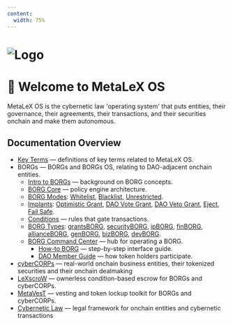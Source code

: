 ```yaml
---
content:
  width: 75%
---
```


# ![Logo](/header.png)
# 🖖 Welcome to MetaLeX OS

MetaLeX OS is the cybernetic law 'operating system' that puts entities, their governance, their agreements, their transactions, and their securities onchain and make them autonomous. 

## Documentation Overview

- [Key Terms](/key-terms) — definitions of key terms related to MetaLeX OS.
- BORGs — BORGs and BORGs OS, relating to DAO-adjacent onchain entities.
  - [Intro to BORGs](/dao/intro-to-borgs) — background on BORG concepts.
  - [BORG Core](/borg/borg-core) — policy engine architecture.
  - [BORG Modes](/borg/borg-modes): [Whitelist](/borg/borg-modes/whitelist), [Blacklist](/borg/borg-modes/blacklist), [Unrestricted](/borg/borg-modes/unrestricted).
  - [Implants](/borg/implants): [Optimistic Grant](/borg/implants/optimistic-grant), [DAO Vote Grant](/borg/implants/dao-vote-grant), [DAO Veto Grant](/borg/implants/dao-veto-grant), [Eject](/borg/implants/eject), [Fail Safe](/borg/implants/fail-safe).
  - [Conditions](/borg/conditions) — rules that gate transactions.
  - [BORG Types](/borg/borg-types): [grantsBORG](/borg/borg-types/grantsborg), [securityBORG](/borg/borg-types/securityborg), [ipBORG](/borg/borg-types/ipborg), [finBORG](/borg/borg-types/finborg), [allianceBORG](/borg/borg-types/allianceborg), [genBORG](/borg/borg-types/genborg), [bizBORG](/borg/borg-types/bizborg), [devBORG](/borg/borg-types/devborg).
  - [BORG Command Center](/borg/borg-landing) — hub for operating a BORG.
    - [How-to BORG](/borg/how-to) — step-by-step interface guide.
    - [DAO Member Guide](/dao/dao-landing) — how token holders participate.
- [cyberCORPs](/cybercorps) — real-world onchain business entities, their tokenized securities and their onchain dealmaking
- [LeXscroW](/lexscrow) — ownerless condition-based escrow for BORGs and cyberCORPs.
- [MetaVesT](/metavest) — vesting and token lockup toolkit for BORGs and cyberCORPs.
- [Cybernetic Law](/cybernetic-law/intro-to-cybernetic-law) — legal framework for onchain entities and cybernetic transactions
